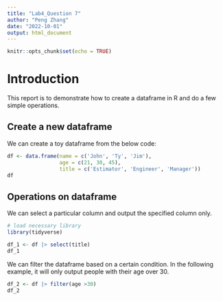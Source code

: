 ```yaml
---
title: "Lab4_Question 7"
author: "Peng Zhang"
date: "2022-10-01"
output: html_document
---
```


```r
knitr::opts_chunk$set(echo = TRUE)
```

# Introduction

This report is to demonstrate how to create a dataframe in R and do a few simple operations.

## Create a new dataframe

We can create a toy dataframe from the below code:

```r
df <- data.frame(name = c('John', 'Ty', 'Jim'),
                 age = c(21, 30, 45),
                 title = c('Estimator', 'Engineer', 'Manager'))
df
```

## Operations on dataframe

We can select a particular column and output the specified column only.

```r
# load necessary library
library(tidyverse)

df_1 <- df |> select(title)
df_1
```

We can filter the dataframe based on a certain condition. In the following example, it will only output people with their age over 30.

```r
df_2 <- df |> filter(age >30)
df_2
```
